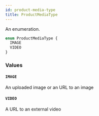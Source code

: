 ```yaml
---
id: product-media-type
title: ProductMediaType
---
```


An enumeration.

```graphql
enum ProductMediaType {
  IMAGE
  VIDEO
}
```

### Values

#### `IMAGE`

An uploaded image or an URL to an image

#### `VIDEO`

A URL to an external video

